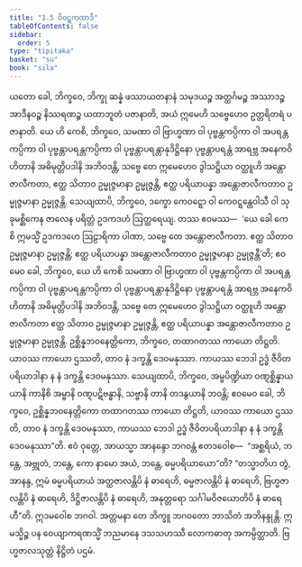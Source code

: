 ```yaml
---
title: "1.5 ဝိဝဋ္ဋကထာဒိ"
tableOfContents: false
sidebar:
  order: 5
type: "tipitaka"
basket: "su"
book: "sila"
---
```



<DynamicBreadcrumb />

<Division number="145" book="sila">

<Paragraph number="218" book="sila">
ယတော ခေါ, ဘိက္ခဝေ, ဘိက္ခု ဆန္နံ ဖဿာယတနာနံ သမုဒယဉ္စ အတ္ထင်္ဂမဉ္စ အဿာဒဉ္စ အာဒီနဝဉ္စ နိဿရဏဉ္စ ယထာဘူတံ ပဇာနာတိ, အယံ ဣမေဟိ သဗ္ဗေဟေဝ ဥတ္တရိတရံ ပဇာနာတိ.
</Paragraph>

</Division>
<Division number="146" book="sila">

<Paragraph number="219" book="sila">
ယေ ဟိ ကေစိ, ဘိက္ခဝေ, သမဏာ ဝါ ဗြာဟ္မဏာ ဝါ ပုဗ္ဗန္တကပ္ပိကာ ဝါ အပရန္တကပ္ပိကာ ဝါ ပုဗ္ဗန္တာပရန္တကပ္ပိကာ ဝါ ပုဗ္ဗန္တာပရန္တာနုဒိဋ္ဌိနော ပုဗ္ဗန္တာပရန္တံ အာရဗ္ဘ အနေကဝိဟိတာနိ အဓိမုတ္တိပဒါနိ အဘိဝဒန္တိ, သဗ္ဗေ တေ ဣမေဟေဝ ဒွါသဋ္ဌိယာ ဝတ္ထူဟိ အန္တောဇာလီကတာ, ဧတ္ထ သိတာဝ ဥမ္မုဇ္ဇမာနာ ဥမ္မုဇ္ဇန္တိ, ဧတ္ထ ပရိယာပန္နာ အန္တောဇာလီကတာဝ ဥမ္မုဇ္ဇမာနာ ဥမ္မုဇ္ဇန္တိ.
</Paragraph>

<Paragraph number="220" book="sila">
သေယျထာပိ, ဘိက္ခဝေ, ဒက္ခော ကေဝဋ္ဋော ဝါ ကေဝဋ္ဋန္တေဝါသီ ဝါ သုခုမစ္ဆိကေန ဇာလေန ပရိတ္တံ ဥဒကဒဟံ ဩတ္ထရေယျ. တဿ ဧဝမဿ—  ‘ယေ ခေါ ကေစိ ဣမသ္မိံ ဥဒကဒဟေ ဩဠာရိကာ ပါဏာ, သဗ္ဗေ တေ အန္တောဇာလီကတာ. ဧတ္ထ သိတာဝ ဥမ္မုဇ္ဇမာနာ ဥမ္မုဇ္ဇန္တိ; ဧတ္ထ ပရိယာပန္နာ အန္တောဇာလီကတာဝ ဥမ္မုဇ္ဇမာနာ ဥမ္မုဇ္ဇန္တီ’တိ; ဧဝမေဝ ခေါ, ဘိက္ခဝေ, ယေ ဟိ ကေစိ သမဏာ ဝါ ဗြာဟ္မဏာ ဝါ ပုဗ္ဗန္တကပ္ပိကာ ဝါ အပရန္တကပ္ပိကာ ဝါ ပုဗ္ဗန္တာပရန္တကပ္ပိကာ ဝါ ပုဗ္ဗန္တာပရန္တာနုဒိဋ္ဌိနော ပုဗ္ဗန္တာပရန္တံ အာရဗ္ဘ အနေကဝိဟိတာနိ အဓိမုတ္တိပဒါနိ အဘိဝဒန္တိ, သဗ္ဗေ တေ ဣမေဟေဝ ဒွါသဋ္ဌိယာ ဝတ္ထူဟိ အန္တောဇာလီကတာ ဧတ္ထ သိတာဝ ဥမ္မုဇ္ဇမာနာ ဥမ္မုဇ္ဇန္တိ, ဧတ္ထ ပရိယာပန္နာ အန္တောဇာလီကတာဝ ဥမ္မုဇ္ဇမာနာ ဥမ္မုဇ္ဇန္တိ.
</Paragraph>

</Division>
<Division number="147" book="sila">

<Paragraph number="221" book="sila">
ဥစ္ဆိန္နဘဝနေတ္တိကော, ဘိက္ခဝေ, တထာဂတဿ ကာယော တိဋ္ဌတိ. ယာဝဿ ကာယော ဌဿတိ, တာဝ နံ ဒက္ခန္တိ ဒေဝမနုဿာ. ကာယဿ ဘေဒါ ဥဒ္ဓံ ဇီဝိတပရိယာဒါနာ န နံ ဒက္ခန္တိ ဒေဝမနုဿာ.
</Paragraph>

<Paragraph number="222" book="sila">
သေယျထာပိ, ဘိက္ခဝေ, အမ္ဗပိဏ္ဍိယာ ဝဏ္ဋစ္ဆိန္နာယ ယာနိ ကာနိစိ အမ္ဗာနိ ဝဏ္ဋပဋိဗန္ဓာနိ, သဗ္ဗာနိ တာနိ တဒနွယာနိ ဘဝန္တိ; ဧဝမေဝ ခေါ, ဘိက္ခဝေ, ဥစ္ဆိန္နဘဝနေတ္တိကော တထာဂတဿ ကာယော တိဋ္ဌတိ, ယာဝဿ ကာယော ဌဿတိ, တာဝ နံ ဒက္ခန္တိ ဒေဝမနုဿာ, ကာယဿ ဘေဒါ ဥဒ္ဓံ ဇီဝိတပရိယာဒါနာ န နံ ဒက္ခန္တိ ဒေဝမနုဿာ”တိ.
</Paragraph>

</Division>
<Division number="148" book="sila">

<Paragraph number="223" book="sila">
ဧဝံ ဝုတ္တေ, အာယသ္မာ အာနန္ဒော ဘဂဝန္တံ ဧတဒဝေါစ—  “အစ္ဆရိယံ, ဘန္တေ, အဗ္ဘုတံ, ဘန္တေ, ကော နာမော အယံ, ဘန္တေ, ဓမ္မပရိယာယော”တိ? “တသ္မာတိဟ တွံ, အာနန္ဒ, ဣမံ ဓမ္မပရိယာယံ အတ္ထဇာလန္တိပိ နံ ဓာရေဟိ, ဓမ္မဇာလန္တိပိ နံ ဓာရေဟိ, ဗြဟ္မဇာလန္တိပိ နံ ဓာရေဟိ, ဒိဋ္ဌိဇာလန္တိပိ နံ ဓာရေဟိ, အနုတ္တရော သင်္ဂါမဝိဇယောတိပိ နံ ဓာရေဟီ”တိ.
</Paragraph>

</Division>
<Division number="149" book="sila">

<Paragraph number="224" book="sila">
ဣဒမဝေါစ ဘဂဝါ. အတ္တမနာ တေ ဘိက္ခူ ဘဂဝတော ဘာသိတံ အဘိနန္ဒုန္တိ. ဣမသ္မိဉ္စ ပန ဝေယျာကရဏသ္မိံ ဘညမာနေ ဒသသဟဿီ လောကဓာတု အကမ္ပိတ္ထာတိ.

</Paragraph>
</Division>

<Paragraph number="225" type="center" book="sila">
ဗြဟ္မဇာလသုတ္တံ နိဋ္ဌိတံ ပဌမံ.
</Paragraph>